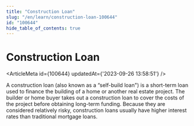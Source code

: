 ```yaml
---
title: "Construction Loan"
slug: "/en/learn/construction-loan-100644"
id: "100644"
hide_table_of_contents: true
---
```



# Construction Loan

<ArticleMeta id={100644} updatedAt={'2023-09-26 13:58:51'} />
<div className='border-solid border-b border-t-0 my-4 border-[var(--ifm-color-gray-300)]' />

A construction loan (also known as a “self-build loan") is a short-term loan used to finance the building of a home or another real estate project. The builder or home buyer takes out a construction loan to cover the costs of the project before obtaining long-term funding. Because they are considered relatively risky, construction loans usually have higher interest rates than traditional mortgage loans.
